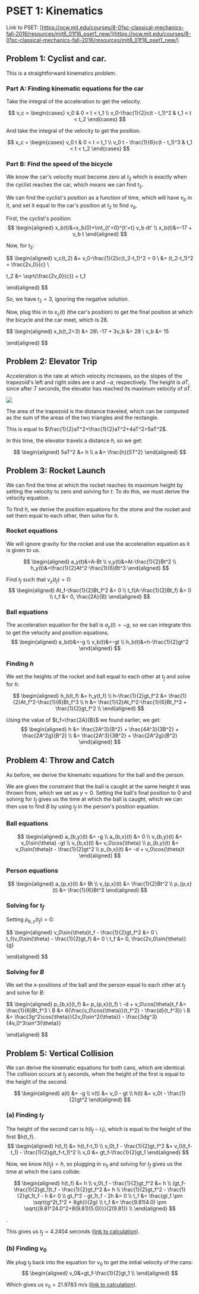 # PSET 1: Kinematics 

Link to PSET: [https://ocw.mit.edu/courses/8-01sc-classical-mechanics-fall-2016/resources/mit8_01f16_pset1_new/](https://ocw.mit.edu/courses/8-01sc-classical-mechanics-fall-2016/resources/mit8_01f16_pset1_new/)

## Problem 1: Cyclist and car.

This is a straightforward kinematics problem. 

### Part A: Finding kinematic equations for the car

Take the integral of the acceleration to get the velocity.

$$
v_c = 
\begin{cases} 
v_0 & 0 < t < t_1 \\
v_0-\frac{1}{2}c(t - t_1)^2 & t_1 < t < t_2 
\end{cases}
$$

And take the integral of the velocity to get the position.

$$
x_c = 
\begin{cases} 
v_0 t & 0 < t < t_1 \\
v_0 t - \frac{1}{6}c(t - t_1)^3 & t_1 < t < t_2 
\end{cases}
$$

### Part B: Find the speed of the bicycle
We know the car's velocity must become zero at $t_2$ which is exactly when the cyclist reaches the car,
which means we can find $t_2$.

We can find the cyclist's position as a function of time, which will have $v_b$ in it, and set it equal to the car's position at $t_2$ to find $v_b$.

First, the cyclist's position:
$$
\begin{aligned}
x_b(t)&=x_b(0)+\int_{t'=0}^{t'=t} v_b dt' \\
x_b(t)&=-17 + v_b t
\end{aligned}
$$

Now, for $t_2$:

$$
\begin{aligned}
v_c(t_2) &= v_0-\frac{1}{2}c(t_2-t_1)^2  = 0 \\
 &= (t_2-t_1)^2 = \frac{2v_0}{c}  \\

t_2 &= \sqrt{\frac{2v_0}{c}} + t_1

\end{aligned}
$$

So, we have $t_2=3$, ignoring the negative solution.

Now, plug this in to $x_c(t)$ (the car's position) to get the final position at which the bicycle and the car meet, which is $28$.

$$
\begin{aligned}
x_b(t_2=3) &= 28\\
-17 + 3v_b &= 28 \\
v_b &= 15

\end{aligned}
$$

## Problem 2: Elevator Trip

Acceleration is the rate at which velocity increases, so the slopes of the trapezoid's left and right sides are $a$ and $-a$, respectively.
The height is $aT$, since after $T$ seconds, the elevator has reached its maximum velocity of $aT$.

<img src="/mit18.01sc-pset1-p2.png" className="mt-4"/>

The area of the trapezoid is the distance traveled, which can be computed as the sum of the areas of the two triangles and the rectangle.

This is equal to $\frac{1}{2}aT^2+\frac{1}{2}aT^2+4aT^2=5aT^2$.

In this time, the elevator travels a distance $h$, so we get:

$$
\begin{aligned}
5aT^2 &= h \\
a &= \frac{h}{5T^2}
\end{aligned}
$$

## Problem 3: Rocket Launch

We can find the time at which the rocket reaches its maximum height by setting the velocity to zero and solving for $t$. To do this, we must derive the velocity equation.

To find $h$, we derive the position equations for the stone and the rocket and set them equal to each other, then solve for $h$.

### Rocket equations

We will ignore gravity for the rocket and use the acceleration equation as it is given to us.

$$
\begin{aligned}
a_y(t)&=A-Bt \\
v_y(t)&=At-\frac{1}{2}Bt^2 \\
h_y(t)&=\frac{1}{2}At^2-\frac{1}{6}Bt^3
\end{aligned}
$$

Find $t_f$ such that $v_y(t_f)=0$:
$$
\begin{aligned}
At_f-\frac{1}{2}Bt_f^2 &= 0 \\
t_f(A-\frac{1}{2}Bt_f) &= 0 \\
t_f &= 0, \frac{2A}{B}
\end{aligned}
$$

### Ball equations

The acceleration equation for the ball is $a_y(t)=-g$, so we can integrate this to get the velocity and position equations.
$$
\begin{aligned}
a_b(t)&=-g \\
v_b(t)&=-gt \\
h_b(t)&=h-\frac{1}{2}gt^2
\end{aligned}
$$

### Finding $h$

We set the heights of the rocket and ball equal to each other at $t_f$ and solve for $h$:

$$
\begin{aligned}
h_b(t_f) &= h_y(t_f) \\
h-\frac{1}{2}gt_f^2 &= \frac{1}{2}At_f^2-\frac{1}{6}Bt_f^3  \\
h &= \frac{1}{2}At_f^2-\frac{1}{6}Bt_f^3 + \frac{1}{2}gt_f^2  \\
\end{aligned}
$$

Using the value of $t_f=\frac{2A}{B}$ we found earlier, we get:
$$
\begin{aligned}
h &= \frac{2A^3}{B^2} + \frac{4A^3}{3B^2} + \frac{2A^2g}{B^2} \\
&= \frac{2A^3}{3B^2} + \frac{2A^2g}{B^2}
\end{aligned}
$$

## Problem 4: Throw and Catch

As before, we derive the kinematic equations for the ball and the person.

We are given the constraint that the ball is caught at the same height it was thrown from, which we set as $y=0$. Setting the ball's final position to $0$ and solving for $t_f$ gives us the time at which the ball is caught, which we can then use to find $B$ by using $t_f$ in the person's position equation.

### Ball equations
$$
\begin{aligned}
a_{b,y}(t) &= -g \\
a_{b,x}(t) &= 0 \\
v_{b,y}(t) &= v_0\sin{\theta} -gt \\
v_{b,x}(t) &= v_0\cos{\theta} \\
p_{b,y}(t) &= v_0\sin{\theta}t - \frac{1}{2}gt^2 \\
p_{b,x}(t) &= -d + v_0\cos{\theta}t
\end{aligned}
$$

### Person equations
$$
\begin{aligned}
a_{p,x}(t) &= Bt \\
v_{p,x}(t) &= \frac{1}{2}Bt^2 \\
p_{p,x}(t) &= \frac{1}{6}Bt^3
\end{aligned}
$$

### Solving for $t_f$
Setting $p_{b,y}(t_f)=0$:

$$
\begin{aligned}
v_0\sin{\theta}t_f - \frac{1}{2}gt_f^2 &= 0 \\
t_f(v_0\sin{\theta} - \frac{1}{2}gt_f) &= 0 \\
t_f &= 0, \frac{2v_0\sin{\theta}}{g}

\end{aligned}
$$

### Solving for $B$
We set the x-positions of the ball and the person equal to each other at $t_f$ and solve for $B$:

$$
\begin{aligned}
p_{b,x}(t_f) &= p_{p,x}(t_f) \\
-d + v_0\cos{\theta}t_f &= \frac{1}{6}Bt_f^3 \\
B &=  6(\frac{v_0\cos{\theta}}{t_f^2} - \frac{d}{t_f^3}) \\
B &= \frac{3g^2\cos{\theta}}{2v_0\sin^2{\theta}} - \frac{3dg^3}{4v_0^3\sin^3{\theta}}

\end{aligned}
$$


## Problem 5: Vertical Collision
We can derive the kinematic equations for both cans, which are identical. The collision occurs at $t_f$ seconds, when the height of the first is equal to the height of the second.

$$
\begin{aligned}
a(t) &= -g \\
v(t) &= v_0 - gt \\
h(t) &= v_0t - \frac{1}{2}gt^2
\end{aligned}
$$

### (a) Finding $t_f$
The height of the second can is $h(t_f-t_1)$, which is equal to the height of the first $h(t_f).
$$
\begin{aligned}
h(t_f) &= h(t_f-t_1) \\
v_0t_f - \frac{1}{2}gt_f^2 &= v_0(t_f-t_1) - \frac{1}{2}g(t_f-t_1)^2 \\
v_0 &= gt_f-\frac{1}{2}gt_1
\end{aligned}
$$

Now, we know $h(t_f) = h$, so plugging in $v_0$ and solving for $t_f$ gives us the time at which the cans collide:

$$
\begin{aligned}
h(t_f) &= h \\
v_0t_f - \frac{1}{2}gt_f^2 &= h \\
(gt_f-\frac{1}{2}gt_1)t_f - \frac{1}{2}gt_f^2 &= h \\
\frac{1}{2}gt_f^2 - \frac{1}{2}gt_1t_f - h &= 0 \\
gt_f^2 - gt_1t_f - 2h &= 0 \\
t_f &= \frac{gt_1 \pm \sqrt{g^2t_1^2 + 8gh}}{2g} \\
t_f &= \frac{9.81(4.0) \pm \sqrt{(9.81^24.0^2+8(9.81)(5.0))}}{2(9.81)} \\
\end{aligned}
$$

.

This gives us $t_f=4.2404$ seconds ([link to calculation](https://www.wolframalpha.com/input?i=%28gt_1%2Bsqrt%28g%5E2t_1%5E2%2B8gh%29%29%2F%282g%29+where+g%3D9.81%2Ct_1%3D4.0%2Ch%3D5.0)).

### (b) Finding $v_0$
We plug $t_f$ back into the equation for $v_0$ to get the initial velocity of the cans:
$$
\begin{aligned}
v_0&=gt_f-\frac{1}{2}gt_1 \\
\end{aligned}
$$

Which gives us $v_0=21.9783$ m/s ([link to calculation](https://www.wolframalpha.com/input?i=v_0%3Dg*%28t%29+-+1%2F2*g*%28t_1%29%2C+where+g%3D9.81%2C+t%3D4.2404%2C+t_1%3D4.0)).
